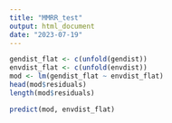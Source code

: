 ```yaml
---
title: "MMRR_test"
output: html_document
date: "2023-07-19"
---
```

```r
gendist_flat <- c(unfold(gendist))
envdist_flat <- c(unfold(envdist))
mod <- lm(gendist_flat ~ envdist_flat)
head(mod$residuals)
length(mod$residuals)

predict(mod, envdist_flat)
```

